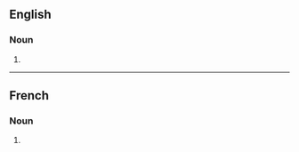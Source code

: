 ==English==

===Noun===
{{head|en|noun form}}

# {{plural of|en|absolution}}

----

==French==

===Noun===
{{head|fr|noun form|g=f}}

# {{plural of|fr|absolution}}